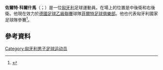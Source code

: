 '''佐爾特·科爾什馬'''（{{lang-hu|Zsolt Korcsmár}}；{{bd|1989年|1月9日}}）是一位[[匈牙利|匈牙利]]足球運動員。在場上的位置是中後衛和右後衛。他現在效力於[[德國足球乙級聯賽|德國足球乙級聯賽]]球隊[[菲爾特足球俱樂部|菲爾特足球俱樂部]]。他也代表匈牙利國家足球隊參賽<ref>{{cite web|url=http://www.uefa.com/friendlies/season=2012/matches/index.html|title=Hungary 4–0 Iceland|date=10 August 2011|publisher=UEFA|accessdate=11 July 2013|archive-date=2018-12-10|archive-url=https://web.archive.org/web/20181210235227/https://www.uefa.com/friendlies/season=2012/matches/index.html|dead-url=no}}</ref>。
==參考資料==
{{Reflist}}

{{DEFAULTSORT: Korcsmár, Zsolt}}
[[Category:匈牙利男子足球运动员|Category:匈牙利男子足球运动员]]
